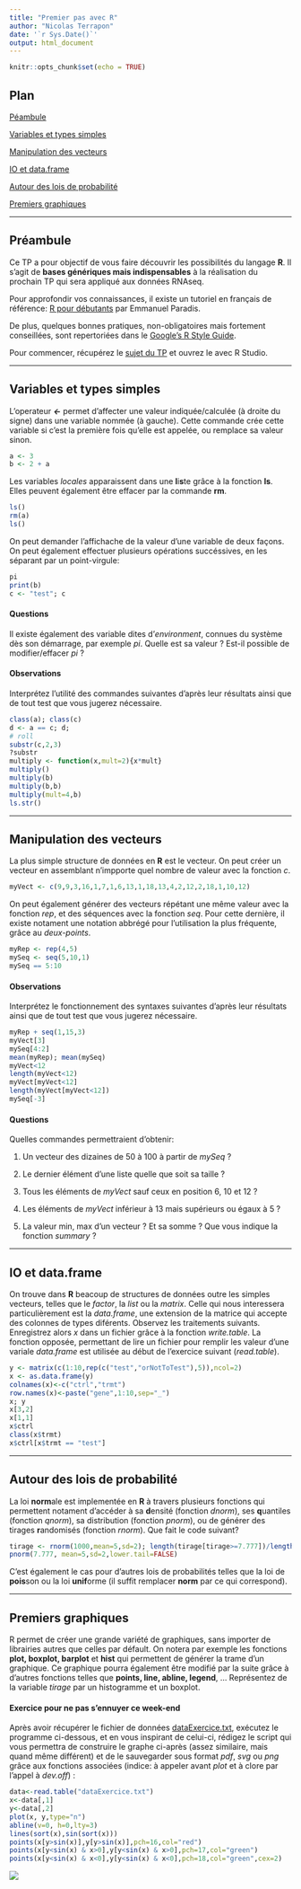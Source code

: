 ---
title: "Premier pas avec R"
author: "Nicolas Terrapon"
date: '`r Sys.Date()`'
output: html_document
---

```{r setup, include=FALSE}
knitr::opts_chunk$set(echo = TRUE)
```

## Plan
[Péambule](#sec1)

[Variables et types simples](#sec2)

[Manipulation des vecteurs](#sec3)  

[IO et data.frame](#sec4)

[Autour des lois de probabilité](#sec5)

[Premiers graphiques](#sec6)  


******  
## <a name="sec1"></a> Préambule
  
Ce TP a pour objectif de vous faire découvrir les possibilités du langage **R**. Il s'agit de **bases génériques mais indispensables** à la réalisation du prochain TP qui sera appliqué aux données RNAseq.

Pour approfondir vos connaissances, il existe un tutoriel en français de référence: [R pour débutants](http://rmarkdown.rstudio.com/authoring_basics.html) par Emmanuel Paradis.

De plus, quelques bonnes pratiques, non-obligatoires mais fortement conseillées, sont repertoriées dans le [Google's R Style Guide](https://google.github.io/styleguide/Rguide.xml).

Pour commencer, récupérez le [sujet du TP](PremierPasR.Rmd) et ouvrez le avec R Studio.

******
## <a name="sec2"></a> Variables et types simples
L'operateur ***<-*** permet d'affecter une valeur indiquée/calculée (à droite du signe) dans une variable nommée (à gauche). Cette commande crée cette variable si c'est la première fois qu'elle est appelée, ou remplace sa valeur sinon.
```{r, eval=FALSE}
a <- 3
b <- 2 + a
```

Les variables *locales* apparaissent dans une **l**i**s**te grâce à la fonction **ls**. Elles peuvent également être effacer par la commande **rm**.

```{r, eval=FALSE}
ls()
rm(a)
ls()
```

On peut demander l'affichache de la valeur d'une variable de deux façons. On peut également effectuer plusieurs opérations succéssives, en les séparant par un point-virgule:
```{r, eval=FALSE}
pi
print(b)
c <- "test"; c
```

#### Questions
Il existe également des variable dites d'*environment*, connues du système dès son démarrage, par exemple *pi*. Quelle est sa valeur ? Est-il possible de modifier/effacer *pi* ?

#### Observations
Interprétez l'utilité des commandes suivantes d'après leur résultats ainsi que de tout test que vous jugerez nécessaire.
```{r, eval=FALSE}
class(a); class(c)
d <- a == c; d;
# roll
substr(c,2,3)
?substr
multiply <- function(x,mult=2){x*mult}
multiply()
multiply(b)
multiply(b,b)
multiply(mult=4,b)
ls.str()
```

******
## <a name="sec3"></a> Manipulation des vecteurs

La plus simple structure de données en **R** est le vecteur. On peut créer un vecteur en assemblant n'impporte quel nombre de valeur avec la fonction *c*.
```{r, eval=FALSE}
myVect <- c(9,9,3,16,1,7,1,6,13,1,18,13,4,2,12,2,18,1,10,12)
```

On peut également générer des vecteurs répétant une même valeur avec la fonction *rep*, et des séquences avec la fonction *seq*. Pour cette dernière, il existe notament une notation abbrégé pour l'utilisation la plus fréquente, grâce au *deux-points*.
```{r, eval=FALSE}
myRep <- rep(4,5)
mySeq <- seq(5,10,1)
mySeq == 5:10

```


#### Observations
Interprétez le fonctionnement des syntaxes suivantes d'après leur résultats ainsi que de tout test que vous jugerez nécessaire.
```{r, eval=FALSE}
myRep + seq(1,15,3)
myVect[3]
mySeq[4:2]
mean(myRep); mean(mySeq)
myVect<12
length(myVect<12)
myVect[myVect<12]
length(myVect[myVect<12])
mySeq[-3]
```

#### Questions
Quelles commandes permettraient d'obtenir:

1. Un vecteur des dizaines de 50 à 100 à partir de *mySeq* ?

2. Le dernier élément d'une liste quelle que soit sa taille ?

3. Tous les éléments de *myVect* sauf ceux en position 6, 10 et 12 ?

4. Les éléments de *myVect* inférieur à 13 mais supérieurs ou égaux à 5 ?

5. La valeur min, max d'un vecteur ? Et sa somme ? Que vous indique la fonction *summary* ?


******
## <a name="sec4"></a> IO et data.frame

On trouve dans **R** beacoup de structures de données outre les simples vecteurs, telles que le *factor*, la *list* ou la *matrix*. Celle qui nous interessera particulièrement est la *data.frame*, une extension de la matrice qui accepte des colonnes de types diférents. Observez les traitements suivants. Enregistrez alors *x* dans un fichier grâce à la fonction *write.table*. La fonction opposée, permettant de lire un fichier pour remplir les valeur d'une variale *data.frame* est utilisée au début de l'exercice suivant (*read.table*).

```{r, eval=FALSE}
y <- matrix(c(1:10,rep(c("test","orNotToTest"),5)),ncol=2)
x <- as.data.frame(y)
colnames(x)<-c("ctrl","trmt")
row.names(x)<-paste("gene",1:10,sep="_")
x; y
x[3,2]
x[1,1]
x$ctrl
class(x$trmt)
x$ctrl[x$trmt == "test"]
```

******
## <a name="sec5"></a> Autour des lois de probabilité
La loi **norm**ale est implementée en **R** à travers plusieurs fonctions qui permettent notament d'accéder à sa **d**ensité (fonction *dnorm*), ses **q**uantiles (fonction *qnorm*), sa distribution (fonction *pnorm*), ou de générer des tirages **r**andomisés (fonction *rnorm*). Que fait le code suivant?
```{r, eval=FALSE}
tirage <- rnorm(1000,mean=5,sd=2); length(tirage[tirage>=7.777])/length(tirage)
pnorm(7.777, mean=5,sd=2,lower.tail=FALSE)
```

C'est également le cas pour d'autres lois de probabilités telles que la loi de **pois**son ou la loi **unif**orme (il suffit remplacer **norm** par ce qui correspond).


******
## <a name="sec6"></a> Premiers graphiques  

R permet de créer une grande variété de graphiques, sans importer de librairies autres que celles par défault. On notera par exemple les fonctions **plot, boxplot, barplot** et **hist** qui permettent de générer la trame d'un graphique. Ce graphique pourra également être modifié par la suite grâce à d'autres fonctions telles que **points, line, abline, legend**, ... Représentez de la variable *tirage* par un histogramme et un boxplot. 


#### Exercice pour ne pas s'ennuyer ce week-end
Après avoir récupérer le fichier de données [dataExercice.txt](dataExercice.txt), exécutez le programme ci-dessous, et en vous inspirant de celui-ci, rédigez le script qui vous permettra de construire le graphe ci-après (assez similaire, mais quand même différent) et de le sauvegarder sous format *pdf*, *svg* ou *png* grâce aux fonctions associées (indice: à appeler avant *plot* et à clore par l'appel à *dev.off*) :
```{r, eval=FALSE}
data<-read.table("dataExercice.txt")
x<-data[,1]
y<-data[,2]
plot(x, y,type="n")
abline(v=0, h=0,lty=3)
lines(sort(x),sin(sort(x)))
points(x[y>sin(x)],y[y>sin(x)],pch=16,col="red")
points(x[y<sin(x) & x>0],y[y<sin(x) & x>0],pch=17,col="green")
points(x[y<sin(x) & x<0],y[y<sin(x) & x<0],pch=18,col="green",cex=2)
```
![](fig1.png)

